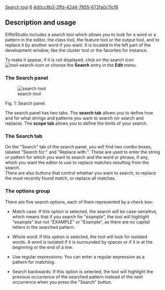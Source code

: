 [[Property:title|Search tool]]
[[Property:weight|6]]
[[Property:uuid|4d0cc8b3-2ffd-42d4-7855-672fa0c11cf8]]
==Description and usage==

EiffelStudio includes a search tool which allows you to look for a word or a pattern in the editor, the class tool, the feature tool or the output tool, and to replace it by another word if you want. It is located in the left part of the development window, like the cluster tool or the favorites for instance.

To make it appear, if it is not displayed, click on the search icon  [[Image:tool-search-icon]]  or choose the '''Search''' entry in the '''Edit''' menu. 

===The Search panel===

[[Image:search-tool]]  

Fig. 1: Search panel

The search panel has two tabs. The '''search tab''' allows you to define how and for what strings and patterns you want to search (or search and replace). The '''scope tab''' allows you to define the limits of your search.

===The Search tab===

On the "Search" tab of the search panel, you will find two combo boxes, labeled "Search for:" and "Replace with:". These are used to enter the string or pattern for which you want to search and the word or phrase, if any, which you want the editor to use to replace matches resulting from the search. <br/>
There are also buttons that control whether you want to search, to replace the most recently found match, or replace all matches.

===The options group===

There are five search options, each of them represented by a check box:

*  Match case: If this option is selected, the search will be case-sensitive, which means that if you search for "example", the tool will highlight "example" but not "EXAMPLE" or "Example", as there are no capital letters in the searched pattern.

* Whole word: If this option is selected, the tool will look for isolated words. A word is isolated if it is surrounded by spaces or if it is at the beginning or the end of a line.

*  Use regular expressions: You can enter a regular expression as a pattern for matching. 

*  Search backwards: If this option is selected, the tool will highlight the previous occurrence of the searched pattern instead of the next occurrence when you press the "Search" button.


{{note|If the search tool hits one end of the text, it will automatically continue from the other end. }}


{{seealso|The [[Search functionality]] part of the EiffelStudio Editor section to learn keyboard shortcuts and menu entries to launch searches without using the search tool directly.  }}



